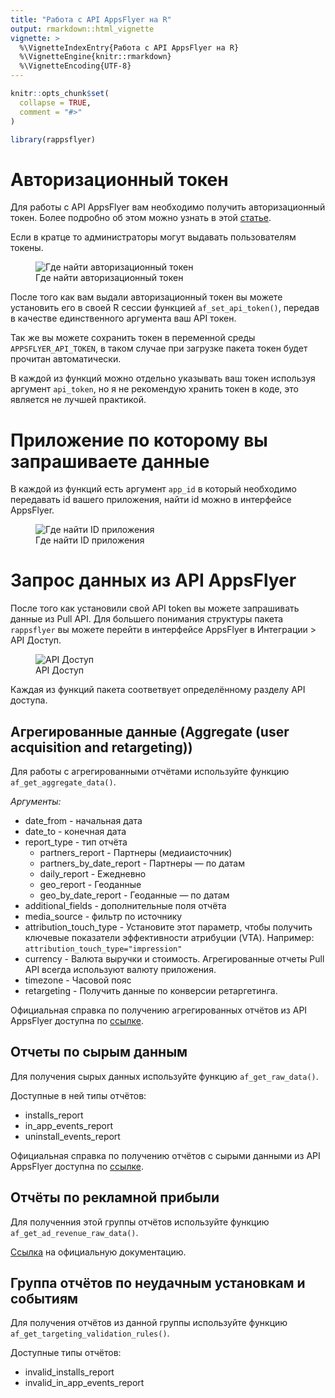 ---
title: "Работа с API AppsFlyer на R"
output: rmarkdown::html_vignette
vignette: >
  %\VignetteIndexEntry{Работа с API AppsFlyer на R}
  %\VignetteEngine{knitr::rmarkdown}
  %\VignetteEncoding{UTF-8}
---

```{r, include = FALSE}
knitr::opts_chunk$set(
  collapse = TRUE,
  comment = "#>"
)
```

```{r setup}
library(rappsflyer)
```

# Авторизационный токен
Для работы с API AppsFlyer вам необходимо получить авторизационный токен. Более подробно об этом можно узнать в этой [статье](https://support.appsflyer.com/hc/en-us/articles/360004562377).

Если в кратце то администраторы могут выдавать пользователям токены. 

![Где найти авторизационный токен](https://support.appsflyer.com/hc/article_attachments/360005512157/ApiTokens.jpg)

После того как вам выдали авторизационный токен вы можете установить его в своей R сессии функцией `af_set_api_token()`, передав в качестве единственного аргумента ваш API токен.

Так же вы можете сохранить токен в переменной среды `APPSFLYER_API_TOKEN`, в таком случае при загрузке пакета токен будет прочитан автоматически.

В каждой из функций можно отдельно указывать ваш токен используя аргумент `api_token`, но я не рекомендую хранить токен в коде, это является не лучшей практикой.

# Приложение по которому вы запрашиваете данные
В каждой из функций есть аргумент `app_id` в который необходимо передавать id вашего приложения, найти id можно в интерфейсе AppsFlyer.

![Где найти ID приложения](http://img.netpeak.ua/alsey/18EA36Z.png)

# Запрос данных из API AppsFlyer
После того как установили свой API token вы можете запрашивать данные из Pull API. Для большего понимания структуры пакета `rappsflyer` вы можете перейти в интерфейсе AppsFlyer в Интеграции > API Доступ.

![API Доступ](http://img.netpeak.ua/alsey/18EAD7Q.png)

Каждая из функций пакета соответвует определённому разделу API доступа.

## Агрегированные данные (Aggregate (user acquisition and retargeting))

Для работы с агрегированными отчётами используйте функцию `af_get_aggregate_data()`. 

*Аргументы:*

* date_from - начальная дата
* date_to - конечная дата
* report_type - тип отчёта
    * partners_report - Партнеры (медиаисточник)
    * partners_by_date_report - Партнеры — по датам
    * daily_report - Ежедневно
    * geo_report - Геоданные
    * geo_by_date_report - Геоданные — по датам 
* additional_fields - дополнительные поля отчёта
* media_source - фильтр по источнику
* attribution_touch_type - Установите этот параметр, чтобы получить ключевые показатели эффективности атрибуции (VTA). Например: `attribution_touch_type="impression"`
* currency - Валюта выручки и стоимость. Агрегированные отчеты Pull API всегда используют валюту приложения.
* timezone - Часовой пояс
* retargeting - Получить данные по конверсии ретаргетинга. 

Официальная справка по получению агрегированных отчётов из API AppsFlyer доступна по [ссылке](https://support.appsflyer.com/hc/ru/articles/207034346-Pull-APIs-Pulling-AppsFlyer-Reports-by-APIs).

## Отчеты по сырым данным

Для получения сырых данных используйте функцию `af_get_raw_data()`. 

Доступные в ней типы отчётов:

* installs_report
* in_app_events_report
* uninstall_events_report

Официальная справка по получению отчётов с сырыми данными из API AppsFlyer доступна по [ссылке](https://support.appsflyer.com/hc/en-us/articles/360007530258-Using-Pull-API-raw-data).

## Отчёты по рекламной прибыли

Для полученния этой группы отчётов используйте функцию `af_get_ad_revenue_raw_data()`.

[Ссылка](https://support.appsflyer.com/hc/ru/articles/217490046-Ad-revenue-attribution-guide#ad-revenue-raw-data) на официальную документацию.

## Группа отчётов по неудачным установкам и событиям

Для получения отчётов из данной группы используйте функцию `af_get_targeting_validation_rules()`.

Доступные типы отчётов:

* invalid_installs_report
* invalid_in_app_events_report
